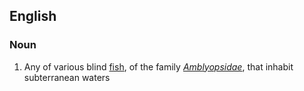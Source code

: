 ==English==

===Noun===
{{wikipedia}}
{{en-noun|es|pl2=cavefish}}

# Any of various blind [[fish]], of the family ''[[Amblyopsidae]]'', that inhabit subterranean waters